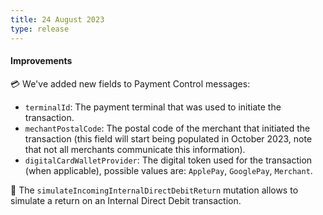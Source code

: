 ```yaml
---
title: 24 August 2023
type: release
---
```


#### Improvements

💳 We've added new fields to Payment Control messages:

- `terminalId`: The payment terminal that was used to initiate the transaction.
- `mechantPostalCode`: The postal code of the merchant that initiated the transaction (this field will start being populated in October 2023, note that not all merchants communicate this information).
- `digitalCardWalletProvider`: The digital token used for the transaction (when applicable), possible values are: `ApplePay`, `GooglePay`, `Merchant`.

🧪 The `simulateIncomingInternalDirectDebitReturn` mutation allows to simulate a return on an Internal Direct Debit transaction.
